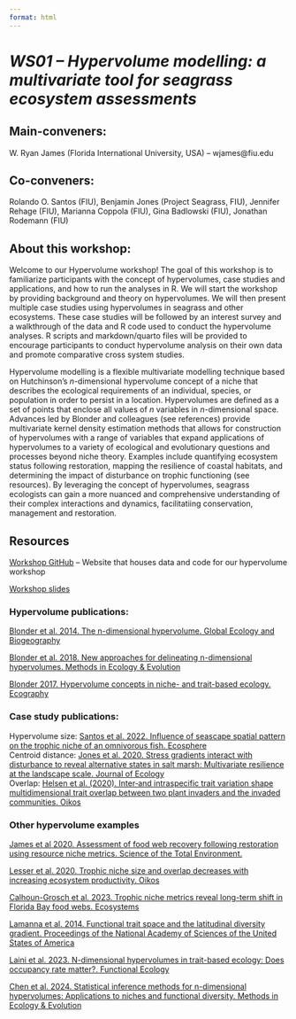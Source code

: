 ```yaml
---
format: html
---
```


# *WS01 – Hypervolume modelling: a multivariate tool for seagrass ecosystem assessments*
## Main-conveners:
W. Ryan James (Florida International University, USA) – wjames@fiu.edu

## Co-conveners: 
Rolando O. Santos (FIU), Benjamin Jones (Project Seagrass, FIU), Jennifer Rehage (FIU), Marianna Coppola (FIU), Gina Badlowski (FIU), Jonathan Rodemann (FIU) 

## About this workshop: 
Welcome to our Hypervolume workshop! The goal of this workshop is to familiarize participants with the concept of hypervolumes, case studies and applications, and how to run the analyses in R. We will start the workshop by providing background and theory on hypervolumes. We will then present multiple case studies using hypervolumes in seagrass and other ecosystems. These case studies will be followed by an interest survey and a walkthrough of the data and R code used to conduct the hypervolume analyses. R scripts and markdown/quarto files will be provided to encourage participants to conduct hypervolume analysis on their own data and promote comparative cross system studies.\

Hypervolume modelling is a flexible multivariate modelling technique based on Hutchinson’s *n*-dimensional hypervolume concept of a niche that describes the ecological requirements of an individual, species, or population in order to persist in a location. Hypervolumes are defined as a set of points that enclose all values of *n* variables in *n*-dimensional space. Advances led by Blonder and colleagues (see references) provide multivariate kernel density estimation methods that allows for construction of hypervolumes with a range of variables that expand applications of hypervolumes to a variety of ecological and evolutionary questions and processes beyond niche theory. Examples include quantifying ecosystem status following restoration, mapping the resilience of coastal habitats, and determining the impact of disturbance on trophic functioning (see resources). By leveraging the concept of hypervolumes, seagrass ecologists can gain a more nuanced and comprehensive understanding of their complex interactions and dynamics, facilitatiing conservation, management and restoration.\


## Resources
[Workshop GitHub](https://github.com/CoastalFishScience/ISBW_HVworkshop) – Website that houses data and code for our hypervolume workshop\

[Workshop slides](ISBW_HVworkshop.pdf)

### Hypervolume publications:
[Blonder et al. 2014. The n-dimensional hypervolume. Global Ecology and Biogeography](https://doi-org.ezproxy.fiu.edu/10.1111/geb.12146)\

[Blonder et al. 2018. New approaches for delineating n-dimensional hypervolumes. Methods in Ecology & Evolution](https://doi-org.ezproxy.fiu.edu/10.1111/2041-210X.12865)\

[Blonder 2017. Hypervolume concepts in niche- and trait-based ecology. Ecography](https://doi.org/10.1111/ecog.03187)\

### Case study publications: 

Hypervolume size: [Santos et al. 2022. Influence of seascape spatial pattern on the trophic niche of an omnivorous fish. Ecosphere]()\
Centroid distance: [Jones et al. 2020. Stress gradients interact with disturbance to reveal alternative states in salt marsh: Multivariate resilience at the landscape scale. Journal of Ecology](https://doi.org/10.1111/1365-2745.13552)\
Overlap: [Helsen et al. (2020). Inter‐and intraspecific trait variation shape multidimensional trait overlap between two plant invaders and the invaded communities. Oikos](https://doi.org/10.1111/oik.06919)\

### Other hypervolume examples

[James et al 2020. Assessment of food web recovery following restoration using resource niche metrics. Science of the Total Environment.](https://doi.org/10.1016/j.scitotenv.2019.134801)\

[Lesser et al. 2020. Trophic niche size and overlap decreases with increasing ecosystem productivity. Oikos](https://doi.org/10.1111/oik.07026)\

[Calhoun-Grosch et al. 2023. Trophic niche metrics reveal long-term shift in Florida Bay food webs. Ecosystems](https://doi.org/10.1007/s10021-023-00825-5)\

[Lamanna et al. 2014. Functional trait space and the latitudinal diversity gradient. Proceedings of the National Academy of Sciences of the United States of America](https://doi.org/10.1073/pnas.1317722111)\

[Laini et al. 2023. N-dimensional hypervolumes in trait-based ecology: Does occupancy rate matter?. Functional Ecology](https://doi.org/10.1111/1365-2435.14344)\

[Chen et al. 2024. Statistical inference methods for n-dimensional hypervolumes: Applications to niches and functional diversity. Methods in Ecology & Evolution](https://doi.org/10.1111/2041-210X.14310)\




